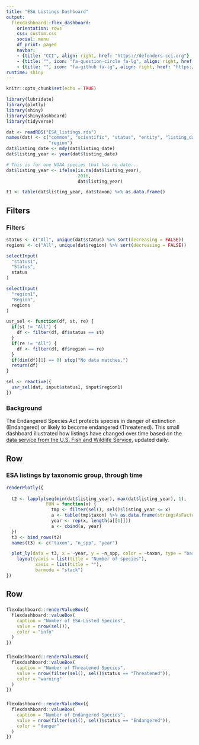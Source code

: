 ```yaml
---
title: "ESA Listings Dashboard"
output: 
  flexdashboard::flex_dashboard:
    orientation: rows
    css: custom.css
    social: menu
    df_print: paged
    navbar:
    - {title: "CCI", align: right, href: "https://defenders-cci.org"}
    - {title: "", icon: "fa-question-circle fa-lg", align: right, href: "mailto:jmalcom@defenders.org?subject=ESA listings dashboard"}
    - {title: "", icon: "fa-github fa-lg", align: right, href: "https://github.com/Defenders-CCI/"}
runtime: shiny
---
```


```r
knitr::opts_chunk$set(echo = TRUE)

library(lubridate)
library(plotly)
library(shiny)
library(shinydashboard)
library(tidyverse)

dat <- readRDS("ESA_listings.rds")
names(dat) <- c("common", "scientific", "status", "entity", "listing_date", "taxon",
                "region")
dat$listing_date <- mdy(dat$listing_date)
dat$listing_year <- year(dat$listing_date)

# This is for one NOAA species that has no date...
dat$listing_year <- ifelse(is.na(dat$listing_year),
                           2016,
                           dat$listing_year)

t1 <- table(dat$listing_year, dat$taxon) %>% as.data.frame()
```


Filters {.sidebar}
-----------------------------------------------------

### Filters

```r
status <- c("All", unique(dat$status) %>% sort(decreasing = FALSE))
regions <- c("All", unique(dat$region) %>% sort(decreasing = FALSE))

selectInput(
  "status1",
  "Status",
  status
)

selectInput(
  "region1",
  "Region",
  regions
)
```

```r
usr_sel <- function(df, st, re) {
  if(st != "All") {
    df <- filter(df, df$status == st)
  }
  if(re != "All") {
    df <- filter(df, df$region == re)
  }
  if(dim(df)[1] == 0) stop("No data matches.")
  return(df)
}

sel <- reactive({
  usr_sel(dat, input$status1, input$region1)
})

```

### Background

The Endangered Species Act protects species in danger of extinction (Endangered) or likely to become endangered (Threatened). This small dashboard illustrated how listings have changed over time based on the [data service from the U.S. Fish and Wildlife Service](https://ecos.fws.gov/ecp/report/ad-hoc-documentation?catalogId=species&reportId=species), updated daily. 

Row {data-height=750}
-----------------------------------------------------

### ESA listings by taxonomic group, through time

```r
renderPlotly({
  
  t2 <- lapply(seq(min(dat$listing_year), max(dat$listing_year), 1), 
               FUN = function(x) {
                 tmp <- filter(sel(), sel()$listing_year <= x)
                 a <- table(tmp$taxon) %>% as.data.frame(stringsAsFactors = FALSE)
                 year <- rep(x, length(a[[1]]))
                 a <- cbind(a, year)
  })
  t3 <- bind_rows(t2)
  names(t3) <- c("taxon", "n_spp", "year")

  plot_ly(data = t3, x = ~year, y = ~n_spp, color = ~taxon, type = "bar") %>%
    layout(yaxis = list(title = "Number of species"),
           xaxis = list(title = ""),
           barmode = "stack")
})
```

Row {data-height=150}
-------------------------------------------------------------
### {.value-box}

```r
flexdashboard::renderValueBox({
  flexdashboard::valueBox(
    caption = "Number of ESA-Listed Species",
    value = nrow(sel()),
    color = "info"
  )
})
```

### {.value-box}

```r
flexdashboard::renderValueBox({
  flexdashboard::valueBox(
    caption = "Number of Threatened Species",
    value = nrow(filter(sel(), sel()$status == "Threatened")),
    color = "warning"
  )
})
```

### {.value-box}

```r
flexdashboard::renderValueBox({
  flexdashboard::valueBox(
    caption = "Number of Endangered Species",
    value = nrow(filter(sel(), sel()$status == "Endangered")),
    color = "danger"
  )
})
```


